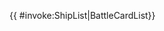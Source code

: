 {{ {{{subst|safesubst:}}}#invoke:ShipList|BattleCardList}}<noinclude>

{{Documentation}}</noinclude>